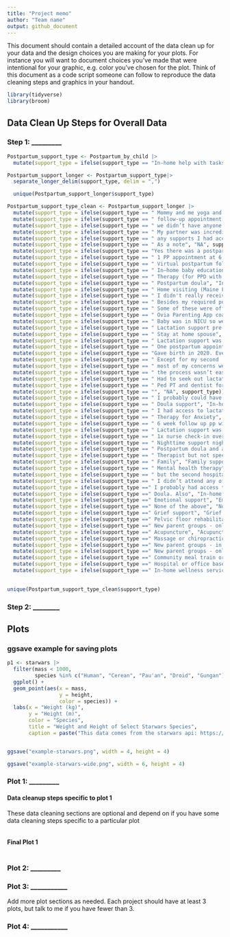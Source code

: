 ```yaml
---
title: "Project memo"
author: "Team name"
output: github_document
---
```


This document should contain a detailed account of the data clean up for your data and the design choices you are making for your plots. For instance you will want to document choices you've made that were intentional for your graphic, e.g. color you've chosen for the plot. Think of this document as a code script someone can follow to reproduce the data cleaning steps and graphics in your handout.

```r
library(tidyverse)
library(broom)
```

## Data Clean Up Steps for Overall Data

### Step 1: _________

```r
Postpartum_support_type <- Postpartum_by_child |>
  mutate(support_type = ifelse(support_type == "In-home help with tasks like laundry, cooking, cleaning, and child care", "In-home help with care tasks", support_type))
```

```r
Postpartum_support_longer <- Postpartum_support_type|>
  separate_longer_delim(support_type, delim = ",")
```
```r
  unique(Postpartum_support_longer$support_type)
```

```r
Postpartum_support_type_clean <- Postpartum_support_longer |>
  mutate(support_type = ifelse(support_type == " Mommy and me yoga and classes", "Other", support_type)) |>
  mutate(support_type = ifelse(support_type == " follow-up appointment with midwife; overnight doula (1 night per week)", "In-home wellness services and postpartum follow up appointments", support_type)) |>
  mutate(support_type = ifelse(support_type == " we didn’t have anyone else and I often wished we had someone to hold the both of us while we bonded with our baby.", "None of the above", support_type)) |>
  mutate(support_type = ifelse(support_type == " My partner was incredibly helpful. He handled all of the emotional support and meal and house prep and cleaning. However", "Other", support_type)) |>  
  mutate(support_type = ifelse(support_type == " any supports I had access to I had to find myself.", "NA", support_type)) |>
  mutate(support_type = ifelse(support_type == " As a note", "NA", support_type)) |>
  mutate(support_type = ifelse(support_type == "Yes there was a postpartum follow up but didnt seem like she did nuch other than repeat what she was reading off a pamphlet.", "Hospital or office based wellness services and postpartum follow up appointments", support_type)) |> 
  mutate(support_type = ifelse(support_type == " 1 PP appointment at 6 weeks", "Hospital or office based wellness services and postpartum follow up appointments", support_type)) |>
  mutate(support_type = ifelse(support_type == " Virtual postpartum follow up visits due to COVID", "Hospital or office based wellness services and postpartum follow up appointments", support_type)) |>
  mutate(support_type = ifelse(support_type == " In—home baby education", "Other", support_type)) |>
  mutate(support_type = ifelse(support_type == " Therapy (for PPD with second kid)", "Emotional support", support_type)) |>
  mutate(support_type = ifelse(support_type == " Postpartum doula", "In-home wellness services and postpartum follow up appointments", support_type)) |>
  mutate(support_type = ifelse(support_type == " Home visiting (Maine Families and public health nursing)", "In-home wellness services and postpartum follow up appointments", support_type)) |>
  mutate(support_type = ifelse(support_type == " I didn't really receive support. I know my pediatrician has lactation services but I didn't need.", "Lactation support", support_type)) |>
  mutate(support_type = ifelse(support_type == " Besides my required postpartum checkup and family care", "Hospital or office based wellness services and postpartum follow up appointments", support_type)) |>
  mutate(support_type = ifelse(support_type == " Some of these were offered but not helpful. Saw a behaviorist bc my dad died right before birth but they just said I “seemed fine” and were no help", "Hospital or office based wellness services and postpartum follow up appointments", support_type)) |>
  mutate(support_type = ifelse(support_type == " Ovia Parenting App coaches", "Other", support_type)) |>
  mutate(support_type = ifelse(support_type == " Baby was in NICU so we also had access to a social worker and classes with fellow nicu parents on development/feeding/etc", "Hospital or office based wellness services and postpartum follow up appointments", support_type)) |>
  mutate(support_type = ifelse(support_type == " Lactation support pre-covid. Post covid nothing in hospital", "Lactation support", support_type)) |>
  mutate(support_type = ifelse(support_type == " Stay at home spouse", "Other", support_type)) |>
  mutate(support_type = ifelse(support_type == " Lactation support was virtual only due to pandemic", "Lactation support", support_type)) |>
  mutate(support_type = ifelse(support_type == " One postpartum appointment with my OBGYN", "Hospital or office based wellness services and postpartum follow up appointments", support_type)) |>
  mutate(support_type = ifelse(support_type == "Gave birth in 2020. Everything I thought I’d have access to was shut down", "None of the above", support_type)) |>
  mutate(support_type = ifelse(support_type == " Except for my second  was born March 2020. I had no follow up", "None of the above", support_type)) |>
  mutate(support_type = ifelse(support_type == " most of my concerns were ignored by my ob.", "None of the above", support_type)) |>
  mutate(support_type = ifelse(support_type == " the process wasn’t easy or clear. After my 6-week checkup", "Hospital or office based wellness services and postpartum follow up appointments", support_type)) |>
  mutate(support_type = ifelse(support_type == " Had to seek out lactation help on my own", "Lactation support", support_type)) |>
  mutate(support_type = ifelse(support_type == " Ped PT and dentist for tie release + torticollis (for LO but her care is critical to my well being + BF journey)", "Other", support_type)) |>
  mutate(support_type = ifelse(support_type == "", "NA", support_type)) |>
  mutate(support_type = ifelse(support_type == " I probably could have had access to some of the other things on this list but didn't look into it", "None of the above", support_type)) |>
  mutate(support_type = ifelse(support_type == " Doula support", "In-home wellness services and postpartum follow up appointments", support_type)) |>
  mutate(support_type = ifelse(support_type == " I had access to lactation/new parent group but didn’t have the knowledge to go to them", "Lactation support, New parent groups - in person", support_type)) |>
  mutate(support_type = ifelse(support_type == " Therapy for Anxiety", "Emotional support", support_type)) |>
  mutate(support_type = ifelse(support_type == " 6 week follow up pp with doctor", "Hospital or office based wellness services and postpartum follow up appointments", support_type)) |>
  mutate(support_type = ifelse(support_type == " Lactation support was VERY hard to access", "Lactation support", support_type)) |>
  mutate(support_type = ifelse(support_type == " 1x nurse check-in over phone (through hospital)", "Hospital or office based wellness services and postpartum follow up appointments", support_type)) |>
  mutate(support_type = ifelse(support_type == " Nighttime support night nurse", "Overnight help", support_type)) |>
  mutate(support_type = ifelse(support_type == " Postpartum doula and a night doula", "In-home wellness services and postpartum follow up appointments", support_type)) |>
  mutate(support_type = ifelse(support_type == " Therapist but not specializing in postpartum concerns", "Emotional support", support_type)) |>
  mutate(support_type = ifelse(support_type == " Family", "Family support", support_type)) |>
  mutate(support_type = ifelse(support_type == " Mental health therapy", "Emotional support", support_type)) |>
  mutate(support_type = ifelse(support_type == " but the second hospital I delivered at has a robust new parent program", "New parent groups - in person", support_type)) |>
  mutate(support_type = ifelse(support_type == " I didn’t attend any of the new parent groups", "NA", support_type)) |>
  mutate(support_type = ifelse(support_type ==" I probably had access to pelvic floor therapy but didn’t know about it in order to access it.", "Pelvic floor rehabilitation", support_type)) |>
  mutate(support_type = ifelse(support_type ==" Doula. Also", "In-home wellness services and postpartum follow up appointments", support_type)) |>
  mutate(support_type = ifelse(support_type ==" Emotional support", "Emotional support", support_type)) |>
  mutate(support_type = ifelse(support_type ==" None of the above", "None of the above", support_type)) |>
  mutate(support_type = ifelse(support_type ==" Grief support", "Grief support", support_type)) |>
  mutate(support_type = ifelse(support_type ==" Pelvic floor rehabilitation", "Pelvic floor rehabilitation", support_type)) |>
  mutate(support_type = ifelse(support_type ==" New parent groups - online", " New parent groups - online", support_type)) |>
  mutate(support_type = ifelse(support_type ==" Acupuncture", "Acupuncture", support_type)) |>
  mutate(support_type = ifelse(support_type ==" Massage or chiropractic", "Massage or chiropractic", support_type)) |>
  mutate(support_type = ifelse(support_type ==" New parent groups - in person", "New parent groups - in person", support_type)) |>
  mutate(support_type = ifelse(support_type ==" New parent groups - online", "New parent groups - online", support_type)) |>
  mutate(support_type = ifelse(support_type ==" Community meal train or other meal service", "Community meal train or other meal service", support_type)) |>
  mutate(support_type = ifelse(support_type ==" Hospital or office based wellness services and postpartum follow up appointments", "Hospital or office based wellness services and postpartum follow up appointments", support_type)) |>
  mutate(support_type = ifelse(support_type ==" In-home wellness services and postpartum follow up appointments", "In-home wellness services and postpartum follow up appointments", support_type))
  
```

```r
unique(Postpartum_support_type_clean$support_type)
```


### Step 2: ________

## Plots

### ggsave example for saving plots

```r
p1 <- starwars |>
  filter(mass < 1000, 
         species %in% c("Human", "Cerean", "Pau'an", "Droid", "Gungan")) |>
  ggplot() +
  geom_point(aes(x = mass, 
                 y = height, 
                 color = species)) +
  labs(x = "Weight (kg)", 
       y = "Height (m)",
       color = "Species",
       title = "Weight and Height of Select Starwars Species",
       caption = paste("This data comes from the starwars api: https://swapi.py43.com"))


ggsave("example-starwars.png", width = 4, height = 4)

ggsave("example-starwars-wide.png", width = 6, height = 4)
```



### Plot 1: _________

#### Data cleanup steps specific to plot 1

These data cleaning sections are optional and depend on if you have some data cleaning steps specific to a particular plot

```r

```


#### Final Plot 1

```r

```


### Plot 2: _________

### Plot 3: ___________

Add more plot sections as needed. Each project should have at least 3 plots, but talk to me if you have fewer than 3.

### Plot 4: ___________ 

